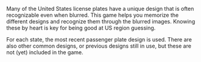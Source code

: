 
Many of the United States license plates have a unique design that is often recognizable even when blurred. This game helps you memorize the different designs and recognize them through the blurred images. Knowing these by heart is key for being good at US region guessing.

For each state, the most recent passenger plate design is used. There are also other common designs, or previous designs still in use, but these are not (yet) included in the game.

<PlayButton slug="us-license-plates" />
